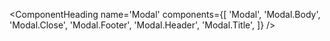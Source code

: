 <ComponentHeading
  name='Modal'
  components={[
    'Modal',
    'Modal.Body',
    'Modal.Close',
    'Modal.Footer',
    'Modal.Header',
    'Modal.Title',
  ]}
/>

